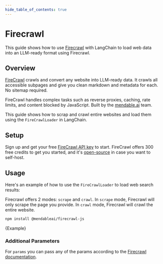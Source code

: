 ```yaml
---
hide_table_of_contents: true
---
```


# Firecrawl

This guide shows how to use [Firecrawl](https://firecrawl.dev) with LangChain to load web data into an LLM-ready format using Firecrawl.

## Overview

[FireCrawl](https://firecrawl.dev) crawls and convert any website into LLM-ready data. It crawls all accessible subpages and give you clean markdown and metadata for each. No sitemap required.

FireCrawl handles complex tasks such as reverse proxies, caching, rate limits, and content blocked by JavaScript. Built by the [mendable.ai](https://mendable.ai) team.

This guide shows how to scrap and crawl entire websites and load them using the `FireCrawlLoader` in LangChain.

## Setup

Sign up and get your free [FireCrawl API key](https://firecrawl.dev) to start. FireCrawl offers 300 free credits to get you started, and it's [open-source](https://github.com/mendableai/firecrawl) in case you want to self-host.

## Usage

Here's an example of how to use the `FireCrawlLoader` to load web search results:

Firecrawl offers 2 modes: `scrape` and `crawl`. In `scrape` mode, Firecrawl will only scrape the page you provide. In `crawl` mode, Firecrawl will crawl the entire website.


```bash npm2yarn
npm install @mendableai/firecrawl-js
```

<CodeBlock language="typescript">{Example}</CodeBlock>

### Additional Parameters

For `params` you can pass any of the params according to the [Firecrawl documentation](https://docs.firecrawl.dev).
